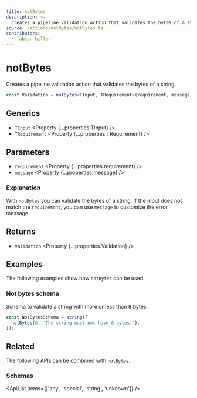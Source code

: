 ```yaml
---
title: notBytes
description: >-
  Creates a pipeline validation action that validates the bytes of a string.
source: /actions/notBytes/notBytes.ts
contributors:
  - fabian-hiller
---
```



# notBytes

Creates a pipeline validation action that validates the bytes of a string.

```ts
const Validation = notBytes<TInput, TRequirement>(requirement, message);
```

## Generics

- `TInput` <Property {...properties.TInput} />
- `TRequirement` <Property {...properties.TRequirement} />

## Parameters

- `requirement` <Property {...properties.requirement} />
- `message` <Property {...properties.message} />

### Explanation

With `notBytes` you can validate the bytes of a string. If the input does not match the `requirement`, you can use `message` to customize the error message.

## Returns

- `Validation` <Property {...properties.Validation} />

## Examples

The following examples show how `notBytes` can be used.

### Not bytes schema

Schema to validate a string with more or less than 8 bytes.

```ts
const NotBytesSchema = string([
  notBytes(8, 'The string must not have 8 bytes.'),
]);
```

## Related

The following APIs can be combined with `notBytes`.

### Schemas

<ApiList items={['any', 'special', 'string', 'unknown']} />
